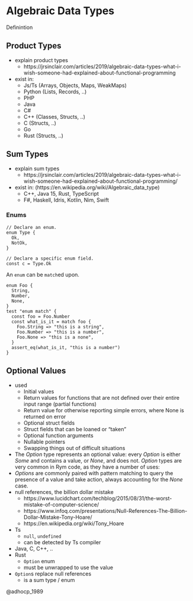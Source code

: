 # Algebraic Data Types {#sec-algebraic-data-types}

Definintion

## Product Types

* explain product types
  * https://jrsinclair.com/articles/2019/algebraic-data-types-what-i-wish-someone-had-explained-about-functional-programming

* exist in:
  * Js/Ts (Arrays, Objects, Maps, WeakMaps)
  * Python (Lists, Records, ..)
  * PHP
  * Java
  * C#
  * C++ (Classes, Structs, ..)
  * C (Structs, ..)
  * Go
  * Rust (Structs, ..)

## Sum Types

* explain sum types
  * https://jrsinclair.com/articles/2019/algebraic-data-types-what-i-wish-someone-had-explained-about-functional-programming/

* exist in: (https://en.wikipedia.org/wiki/Algebraic_data_type)
  * C++, Java 15, Rust, TypeScript
  * F#, Haskell, Idris, Kotlin, Nim, Swift

### Enums

```rym
// Declare an enum.
enum Type {
  Ok,
  NotOk,
}

// Declare a specific enum field.
const c = Type.Ok
```

An `enum` can be `match`ed upon.

```rym
enum Foo {
  String,
  Number,
  None,
}
test "enum match" {
  const foo = Foo.Number
  const what_is_it = match foo {
    Foo.String => "this is a string",
    Foo.Number => "this is a number",
    Foo.None => "this is a none",
  }
  assert_eq(what_is_it, "this is a number")
}
```

## Optional Values

- used
  - Initial values
  - Return values for functions that are not defined over their entire input range (partial functions)
  - Return value for otherwise reporting simple errors, where None is returned on error
  - Optional struct fields
  - Struct fields that can be loaned or “taken”
  - Optional function arguments
  - Nullable pointers
  - Swapping things out of difficult situations
- The _Option_ type represents an optional value: every _Option_ is either _Some_ and contains a value, or _None_, and does not. _Option_ types are very common in Rym code, as they have a number of uses:
- _Options_ are commonly paired with pattern matching to query the presence of a value and take action, always accounting for the _None_ case.
- null references, the billion dollar mistake
  - https://www.lucidchart.com/techblog/2015/08/31/the-worst-mistake-of-computer-science/
  - https://www.infoq.com/presentations/Null-References-The-Billion-Dollar-Mistake-Tony-Hoare/
  - https://en.wikipedia.org/wiki/Tony_Hoare
- Ts
  - `null`, `undefined`
  - can be detected by Ts compiler
- Java, C, C++, ..
- Rust
  - `Option` enum
  - must be unwrapped to use the value
- `Option`s replace null references
  - is a sum type / enum

@adhocp_1989
